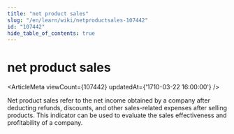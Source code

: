 ```yaml
---
title: "net product sales"
slug: "/en/learn/wiki/netproductsales-107442"
id: "107442"
hide_table_of_contents: true
---
```



# net product sales

<ArticleMeta viewCount={107442} updatedAt={'1710-03-22 16:00:00'} />

Net product sales refer to the net income obtained by a company after deducting refunds, discounts, and other sales-related expenses after selling products. This indicator can be used to evaluate the sales effectiveness and profitability of a company.
